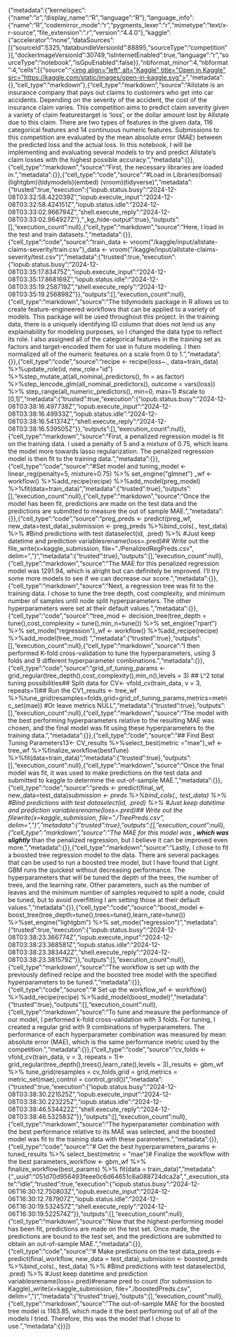 {"metadata":{"kernelspec":{"name":"ir","display_name":"R","language":"R"},"language_info":{"name":"R","codemirror_mode":"r","pygments_lexer":"r","mimetype":"text/x-r-source","file_extension":".r","version":"4.4.0"},"kaggle":{"accelerator":"none","dataSources":[{"sourceId":5325,"databundleVersionId":88895,"sourceType":"competition"}],"dockerImageVersionId":30749,"isInternetEnabled":true,"language":"r","sourceType":"notebook","isGpuEnabled":false}},"nbformat_minor":4,"nbformat":4,"cells":[{"source":"<a href=\"https://www.kaggle.com/code/bradyheinig/byu-stat-348-final-project?scriptVersionId=211978802\" target=\"_blank\"><img align=\"left\" alt=\"Kaggle\" title=\"Open in Kaggle\" src=\"https://kaggle.com/static/images/open-in-kaggle.svg\"></a>","metadata":{},"cell_type":"markdown"},{"cell_type":"markdown","source":"Allstate is an insurance company that pays out claims to customers who get into car accidents. Depending on the severity of the accident, the cost of the insurance claim varies. This competition aims to predict claim severity given a variety of claim features\nOur target is ‘loss’, or the dollar amount lost by Allstate due to this claim. There are two types of features in the given data, 116 categorical features and 14 continuous numeric features. Submissions to this competition are evaluated by the mean absolute error (MAE) between the predicted loss and the actual loss. In this notebook, I will be implementing and evaluating several models to try and predict Allstate's claim losses with the highest possible accuracy.\n","metadata":{}},{"cell_type":"markdown","source":"First, the necessary libraries are loaded in.","metadata":{}},{"cell_type":"code","source":"#Load in Libraries\nlibrary(bonsai)\nlibrary(lightgbm)\nlibrary(tidymodels)\nlibrary(embed) \nlibrary(vroom)\nlibrary(tidyverse)","metadata":{"trusted":true,"execution":{"iopub.status.busy":"2024-12-08T03:32:58.422039Z","iopub.execute_input":"2024-12-08T03:32:58.424151Z","iopub.status.idle":"2024-12-08T03:33:02.966794Z","shell.execute_reply":"2024-12-08T03:33:02.964927Z"},"_kg_hide-output":true},"outputs":[],"execution_count":null},{"cell_type":"markdown","source":"Here, I load in the test and train datasets.","metadata":{}},{"cell_type":"code","source":"train_data <- vroom(\"/kaggle/input/allstate-claims-severity/train.csv\")\ntest_data <- vroom(\"/kaggle/input/allstate-claims-severity/test.csv\")","metadata":{"trusted":true,"execution":{"iopub.status.busy":"2024-12-08T03:35:17.83475Z","iopub.execute_input":"2024-12-08T03:35:17.868169Z","iopub.status.idle":"2024-12-08T03:35:19.258719Z","shell.execute_reply":"2024-12-08T03:35:19.256898Z"}},"outputs":[],"execution_count":null},{"cell_type":"markdown","source":"The tidymodels package in R allows us to create feature-engineered workflows that can be applied to a variety of models. This package will be used throughout this project. In the training data, there is a uniquely identifying ID column that does not lend us any explainability for modeling purposes, so I changed the data type to reflect its role. I also assigned all of the categorical features in the training set as factors and target-encoded them for use in future modeling. I then normalized all of the numeric features on a scale from 0 to 1.","metadata":{}},{"cell_type":"code","source":"recipe <- recipe(loss~., data=train_data) %>%\n  update_role(id, new_role=\"id\") %>%\n  step_mutate_at(all_nominal_predictors(), fn = as.factor) %>%\n  step_lencode_glm(all_nominal_predictors(), outcome = vars(loss)) %>% \n  step_range(all_numeric_predictors(), min=0, max=1) #scale to [0,1]","metadata":{"trusted":true,"execution":{"iopub.status.busy":"2024-12-08T03:38:16.497738Z","iopub.execute_input":"2024-12-08T03:38:16.49933Z","iopub.status.idle":"2024-12-08T03:38:16.541374Z","shell.execute_reply":"2024-12-08T03:38:16.539505Z"}},"outputs":[],"execution_count":null},{"cell_type":"markdown","source":"First, a penalized regression model is fit on the training data. I used a penalty of 5 and a mixture of 0.75, which leans the model more towards lasso regularization. The penalized regression model is then fit to the training data.","metadata":{}},{"cell_type":"code","source":"#Set model and tuning\npreg_model <- linear_reg(penalty=5, mixture=0.75) %>% \n  set_engine(\"glmnet\") \n\npreg_wf <- workflow() %>%\n  add_recipe(recipe) %>%\n  add_model(preg_model) %>%\n  fit(data=train_data)","metadata":{"trusted":true},"outputs":[],"execution_count":null},{"cell_type":"markdown","source":"Once the model has been fit, predictions are made on the test data and the predictions are submitted to measure the out of sample MAE.","metadata":{}},{"cell_type":"code","source":"preg_preds <- predict(preg_wf, new_data=test_data)\n\nkaggle_submission <- preg_preds %>%\n  bind_cols(., test_data) %>% #Bind predictions with test data\n  select(id, .pred) %>% #Just keep datetime and prediction variables\n  rename(loss=.pred)\n\n## Write out the file\nvroom_write(x=kaggle_submission, file=\"./PenalizedRegPreds.csv\", delim=\",\")","metadata":{"trusted":true},"outputs":[],"execution_count":null},{"cell_type":"markdown","source":"The MAE for this penalized regression model was 1291.94, which is alright but can definitely be improved. I'll try some more models to see if we can decrease our score.","metadata":{}},{"cell_type":"markdown","source":"Next, a regression tree was fit to the training data. I chose to tune the tree depth, cost complexity, and minimum number of samples until node split hyperparameters. The other hyperparameters were set at their default values.","metadata":{}},{"cell_type":"code","source":"tree_mod <- decision_tree(tree_depth = tune(),\n                        cost_complexity = tune(),\n                        min_n=tune()) %>% \n  set_engine(\"rpart\") %>% \n  set_mode(\"regression\")\n\n\ntree_wf <- workflow() %>%\n  add_recipe(recipe) %>%\n  add_model(tree_mod) ","metadata":{"trusted":true},"outputs":[],"execution_count":null},{"cell_type":"markdown","source":"I then performed K-fold cross-validation to tune the hyperparameters, using 3 folds and 9 different hyperparameter combinations. ","metadata":{}},{"cell_type":"code","source":"grid_of_tuning_params <- grid_regular(tree_depth(),\n                                      cost_complexity(),\n                                      min_n(),\n                                      levels = 3) ## L^2 total tuning possibilities\n## Split data for CV\nfolds <- vfold_cv(train_data, v = 3, repeats=1)\n\n## Run the CV1\nCV_results <- tree_wf %>%\n  tune_grid(resamples=folds,\n            grid=grid_of_tuning_params,\n            metrics=metric_set(mae)) #Or leave metrics NULL","metadata":{"trusted":true},"outputs":[],"execution_count":null},{"cell_type":"markdown","source":"The model with the best performing hyperparameters relative to the resulting MAE was chosen, and the final model was fit using these hyperparameters to the training data.","metadata":{}},{"cell_type":"code","source":"## Find Best Tuning Parameters13\nbestTune <- CV_results %>%\n  select_best(metric =\"mae\")\n\nfinal_wf <-\n  tree_wf %>%\n  finalize_workflow(bestTune) %>%\n  fit(data=train_data)","metadata":{"trusted":true},"outputs":[],"execution_count":null},{"cell_type":"markdown","source":"Once the final model was fit, it was used to make predictions on the test data and submitted to kaggle to determine the out-of-sample MAE.","metadata":{}},{"cell_type":"code","source":"preds <- predict(final_wf, new_data=test_data)\n\nkaggle_submission <- preds %>%\n  bind_cols(., test_data) %>% #Bind predictions with test data\n  select(id, .pred) %>% #Just keep datetime and prediction variables\n  rename(loss=.pred)\n\n## Write out the file\nvroom_write(x=kaggle_submission, file=\"./TreePreds.csv\", delim=\",\")","metadata":{"trusted":true},"outputs":[],"execution_count":null},{"cell_type":"markdown","source":"The MAE for this model was ___, which was slightly ___ than the penalized regression, but I believe it can be improved even more.","metadata":{}},{"cell_type":"markdown","source":"Lastly, I chose to fit a boosted tree regression model to the data. There are several packages that can be used to run a boosted tree model, but I have found that Light GBM runs the quickest without decreasing performance. The hyperparameters that will be tuned the depth of the trees, the number of trees, and the learning rate. Other parameters, such as the number of leaves and the minimum number of samples required to split a node, could be tuned, but to avoid overfitting I am setting those at their default values.","metadata":{}},{"cell_type":"code","source":"boost_model <- boost_tree(tree_depth=tune(),\n                          trees=tune(),\n                          learn_rate=tune()) %>%\n  set_engine(\"lightgbm\") %>% \n  set_mode(\"regression\")","metadata":{"trusted":true,"execution":{"iopub.status.busy":"2024-12-08T03:38:23.366774Z","iopub.execute_input":"2024-12-08T03:38:23.368581Z","iopub.status.idle":"2024-12-08T03:38:23.383442Z","shell.execute_reply":"2024-12-08T03:38:23.381579Z"}},"outputs":[],"execution_count":null},{"cell_type":"markdown","source":"The workflow is set up with the previously defined recipe and the boosted tree model with the specified hyperparameters to be tuned.","metadata":{}},{"cell_type":"code","source":"# Set up the workflow\ngbm_wf <- workflow() %>%\n  add_recipe(recipe) %>%\n  add_model(boost_model)","metadata":{"trusted":true},"outputs":[],"execution_count":null},{"cell_type":"markdown","source":"To tune and measure the performance of our model, I performed k-fold cross-validation with 3 folds. For tuning, I created a regular grid with 9 combinations of hyperparameters. The performance of each hyperparameter combination was measured by mean absolute error (MAE), which is the same performance metric used by the competition.","metadata":{}},{"cell_type":"code","source":"cv_folds <- vfold_cv(train_data, v = 3, repeats = 1)\n\ngrid <- grid_regular(tree_depth(),\n                            trees(),\n                            learn_rate(),\n                            levels = 3)\n\ntuned_results <- gbm_wf %>% \n    tune_grid(\n      resamples = cv_folds,\n      grid = grid,\n      metrics = metric_set(mae),\n      control = control_grid()\n    )","metadata":{"trusted":true,"execution":{"iopub.status.busy":"2024-12-08T03:38:30.221525Z","iopub.execute_input":"2024-12-08T03:38:30.223225Z","iopub.status.idle":"2024-12-08T03:38:46.534422Z","shell.execute_reply":"2024-12-08T03:38:46.532583Z"}},"outputs":[],"execution_count":null},{"cell_type":"markdown","source":"The hyperparameter combination with the best performance relative to its MAE was selected, and the boosted model was fit to the training data with these parameters.","metadata":{}},{"cell_type":"code","source":"# Get the best hyperparameters\nbest_params <- tuned_results %>% \n  select_best(metric = \"mae\")\n\n# Finalize the workflow with the best parameters\nfinal_workflow <- gbm_wf %>%  \n    finalize_workflow(best_params) %>%  \n    fit(data = train_data)","metadata":{"_uuid":"051d70d956493feee0c6d64651c6a088724dca2a","_execution_state":"idle","trusted":true,"execution":{"iopub.status.busy":"2024-12-06T16:30:12.750803Z","iopub.execute_input":"2024-12-06T16:30:12.787907Z","iopub.status.idle":"2024-12-06T16:30:19.532457Z","shell.execute_reply":"2024-12-06T16:30:19.522574Z"}},"outputs":[],"execution_count":null},{"cell_type":"markdown","source":"Now that the highest-performing model has been fit, predictions are made on the test set. Once made, the predictions are bound to the test set, and the predictions are submitted to obtain an out-of-sample MAE. ","metadata":{}},{"cell_type":"code","source":"# Make predictions on the test data\nboosted_preds <- predict(final_workflow, new_data = test_data)\n\nkaggle_submission <- boosted_preds %>%\n  bind_cols(., test_data) %>% #Bind predictions with test data\n  select(id, .pred) %>% #Just keep datetime and prediction variables\n  rename(loss=.pred)\n#rename pred to count (for submission to Kaggle)\nvroom_write(x=kaggle_submission, file=\"./boostedPreds.csv\", delim=\",\")\n","metadata":{"trusted":true},"outputs":[],"execution_count":null},{"cell_type":"markdown","source":"The out-of-sample MAE for the boosted tree model is 1163.85, which made it the best performing out of all of the models I tried. Therefore, this was the model that I chose to use.","metadata":{}}]}